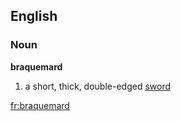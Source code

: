 ==English==

===Noun===
'''braquemard'''
# a short, thick, double-edged [[sword]]

[[fr:braquemard]]